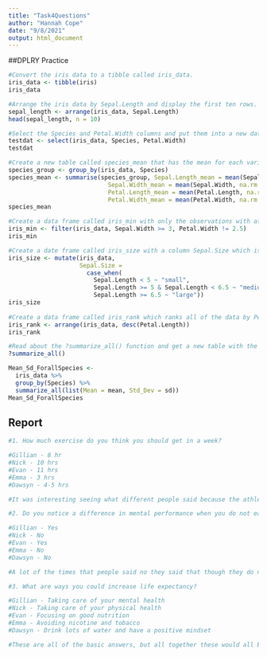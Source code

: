 ```yaml
---
title: "Task4Questions"
author: "Hannah Cope"
date: "9/8/2021"
output: html_document
---
```


##DPLRY Practice
```r
#Convert the iris data to a tibble called iris_data.
iris_data <- tibble(iris)
iris_data  

#Arrange the iris data by Sepal.Length and display the first ten rows.
sepal_length <- arrange(iris_data, Sepal.Length)
head(sepal_length, n = 10)

#Select the Species and Petal.Width columns and put them into a new data set called testdat.
testdat <- select(iris_data, Species, Petal.Width)
testdat

#Create a new table called species_mean that has the mean for each variable for each Species,
species_group <- group_by(iris_data, Species)
species_mean <- summarise(species_group, Sepal.Length_mean = mean(Sepal.Length, na.rm = TRUE),
                            Sepal.Width_mean = mean(Sepal.Width, na.rm = TRUE),
                            Petal.Length_mean = mean(Petal.Length, na.rm = TRUE),
                            Petal.Width_mean = mean(Petal.Width, na.rm = TRUE))
species_mean         

#Create a data frame called iris_min with only the observations with at least 3 for Sep.Width and not 2.5 for Petal.Width.
iris_min <- filter(iris_data, Sepal.Width >= 3, Petal.Width != 2.5)
iris_min                          

#Create a date frame called iris_size with a column Sepal.Size which is small if Sepal.Length < 5, medium if Speal.Length >= 5 and < 6.5, and large if Sepal.Length >= 6.5.
iris_size <- mutate(iris_data,
                    Sepal.Size = 
                      case_when(
                        Sepal.Length < 5 ~ "small",
                        Sepal.Length >= 5 & Sepal.Length < 6.5 ~ "medium",
                        Sepal.Length >= 6.5 ~ "large"))
iris_size                          
                          
#Create a data frame called iris_rank which ranks all of the data by Petal.Length, where a rnking of 1 is the largest Petal.Length and order by ranking.
iris_rank <- arrange(iris_data, desc(Petal.Length))
iris_rank

#Read about the ?summarize_all() function and get a new table with the means and standard devisations for each species.
?summarize_all()

Mean_Sd_ForallSpecies <- 
  iris_data %>%
  group_by(Species) %>%
  summarize_all(list(Mean = mean, Std_Dev = sd))
Mean_Sd_ForallSpecies 
```

## Report
```r
#1. How much exercise do you think you should get in a week?

#Gillian - 8 hr
#Nick - 10 hrs
#Evan - 11 hrs
#Emma - 3 hrs
#Dawsyn - 4-5 hrs

#It was interesting seeing what different people said because the athletes that I asked said that you needed more exercise per week compared to the non-athletes that I asked. 

#2. Do you notice a difference in mental performance when you do not eat 3 meals a day?

#Gillian - Yes
#Nick - No
#Evan - Yes
#Emma - No
#Dawsyn - No

#A lot of the times that people said no they said that though they do not feel different if they don't get 3 meals, they said that the type of food they eat will effect them more.

#3. What are ways you could increase life expectancy?

#Gillian - Taking care of your mental health
#Nick - Taking care of your physical health
#Evan - Focusing on good nutrition
#Emma - Avoiding nicotine and tobacco
#Dawsyn - Drink lots of water and have a positive mindset

#These are all of the basic answers, but all together these would all be good answers if one person were to do all of these.
```

